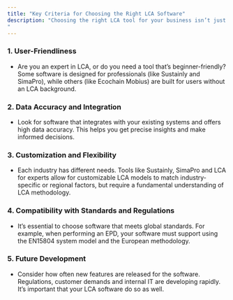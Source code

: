 ```yaml
---
title: "Key Criteria for Choosing the Right LCA Software"
description: "Choosing the right LCA tool for your business isn’t just about picking the most popular software. Each company has unique needs, so here are some critical things to consider:
"
---
```


### **1. User-Friendliness**

- Are you an expert in LCA, or do you need a tool that’s beginner-friendly? Some software is designed for professionals (like Sustainly and SimaPro), while others (like Ecochain Mobius) are built for users without an LCA background.

### **2. Data Accuracy and Integration**

- Look for software that integrates with your existing systems and offers high data accuracy. This helps you get precise insights and make informed decisions.

### **3. Customization and Flexibility**

- Each industry has different needs. Tools like Sustainly, SimaPro and LCA for experts allow for customizable LCA models to match industry-specific or regional factors, but require a fundamental understanding of LCA methodology.

### **4. Compatibility with Standards and Regulations**

- It’s essential to choose software that meets global standards. For example, when performing an EPD, your software must support using the EN15804 system model and the European methodology.

### **5. Future Development**

- Consider how often new features are released for the software. Regulations, customer demands and internal IT are developing rapidly. It’s important that your LCA software do so as well.